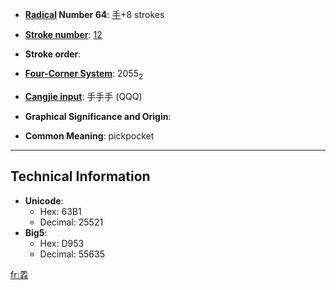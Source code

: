 * '''[[Wiktionary:Chinese radical index| Radical]] Number 64''': [[Wiktionary:Chinese radical index 手|手]]+8 strokes

* '''[[Wiktionary:Chinese total strokes index|Stroke number]]''': [[Wiktionary:Chinese total strokes index 12|12]]

* '''Stroke order''': 

* '''[[Wiktionary:Chinese four corner index|Four-Corner System]]''': 2055<sub>2</sub>

* '''[[Wiktionary:Chinese Cangjie index|Cangjie input]]''': 手手手 (QQQ)

* '''Graphical Significance and Origin''': 

* '''Common Meaning''': pickpocket

----





== Technical Information ==

* '''Unicode''':
** Hex: 63B1
** Decimal: 25521
* '''Big5''':
** Hex: D953
** Decimal: 55635

[[fr:掱]]